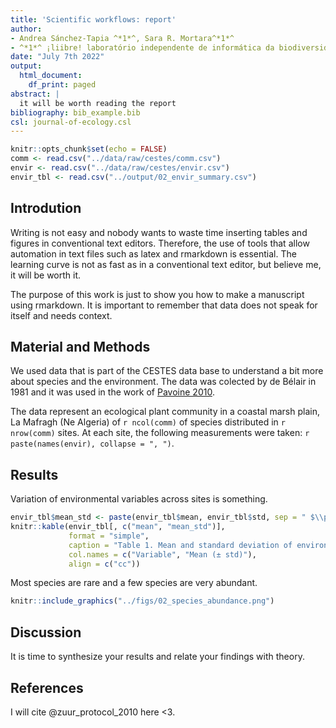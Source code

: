 ```yaml
---
title: 'Scientific workflows: report'
author:
- Andrea Sánchez-Tapia ^*1*^, Sara R. Mortara^*1*^
- ^*1*^ ¡liibre! laboratório independente de informática da biodiversidade e reprodutibilidade em ecologia
date: "July 7th 2022"
output:
  html_document:
    df_print: paged
abstract: |
  it will be worth reading the report
bibliography: bib_example.bib
csl: journal-of-ecology.csl
---
```


```r

knitr::opts_chunk$set(echo = FALSE)
comm <- read.csv("../data/raw/cestes/comm.csv")
envir <- read.csv("../data/raw/cestes/envir.csv")
envir_tbl <- read.csv("../output/02_envir_summary.csv")

```

## Introdution

Writing is not easy and nobody wants to waste time inserting tables and figures in conventional text editors. Therefore, the use of tools that allow automation in text files such as latex and rmarkdown is essential. The learning curve is not as fast as in a conventional text editor, but believe me, it will be worth it.

The purpose of this work is just to show you how to make a manuscript using rmarkdown. It is important to remember that data does not speak for itself and needs context.

## Material and Methods

We used data that is part of the CESTES data base to understand a bit more about species and the environment. The data was colected by de Bélair in 1981 and it was used in the work of [Pavoine 2010](https://doi.org/10.1111/j.1365-2745.2010.01743.x). 

The data represent an ecological plant community in a coastal marsh plain, La Mafragh (Ne Algeria) of `r ncol(comm)` of species distributed in `r nrow(comm)` sites. At each site, the following measurements were taken: `r paste(names(envir), collapse = ", ")`.


## Results

Variation of environmental variables across sites is something. 


```r
envir_tbl$mean_std <- paste(envir_tbl$mean, envir_tbl$std, sep = " $\\pm$ ")
knitr::kable(envir_tbl[, c("mean", "mean_std")], 
             format = "simple",
             caption = "Table 1. Mean and standard deviation of environmental metrics across sites", 
             col.names = c("Variable", "Mean (± std)"), 
             align = c("cc"))
```


Most species are rare and a few species are very abundant. 


```r
knitr::include_graphics("../figs/02_species_abundance.png")
```



## Discussion

It is time to synthesize your results and relate your findings with theory. 

## References

I will cite @zuur_protocol_2010 here <3. 

<div id = "refs"></div>




